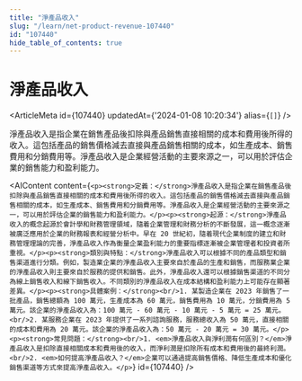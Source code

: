 ```yaml
---
title: "淨產品收入"
slug: "/learn/net-product-revenue-107440"
id: "107440"
hide_table_of_contents: true
---
```



# 淨產品收入

<ArticleMeta id={107440} updatedAt={'2024-01-08 10:20:34'} alias={`[]`} />
<div className='border-solid border-b border-t-0 my-4 border-[var(--ifm-color-gray-300)]' />

淨產品收入是指企業在銷售產品後扣除與產品銷售直接相關的成本和費用後所得的收入。這包括產品的銷售價格減去直接與產品銷售相關的成本，如生產成本、銷售費用和分銷費用等。淨產品收入是企業經營活動的主要來源之一，可以用於評估企業的銷售能力和盈利能力。

<AIContent content={`<p><strong>定義：</strong>淨產品收入是指企業在銷售產品後扣除與產品銷售直接相關的成本和費用後所得的收入。這包括產品的銷售價格減去直接與產品銷售相關的成本，如生產成本、銷售費用和分銷費用等。淨產品收入是企業經營活動的主要來源之一，可以用於評估企業的銷售能力和盈利能力。</p><p><strong>起源：</strong>淨產品收入的概念起源於會計學和財務管理領域，隨着企業管理和財務分析的不斷發展，這一概念逐漸被廣泛應用於企業的財務報表和經營分析中。早在 20 世紀初，隨着現代企業制度的建立和財務管理理論的完善，淨產品收入作為衡量企業盈利能力的重要指標逐漸被企業管理者和投資者所重視。</p><p><strong>類別與特點：</strong>淨產品收入可以根據不同的產品類型和銷售渠道進行分類。例如，製造業企業的淨產品收入主要來自於產品的生產和銷售，而服務業企業的淨產品收入則主要來自於服務的提供和銷售。此外，淨產品收入還可以根據銷售渠道的不同分為線上銷售收入和線下銷售收入。不同類別的淨產品收入在成本結構和盈利能力上可能存在顯著差異。</p><p><strong>具體案例：</strong><br/>1. 某製造企業在 2023 年銷售了一批產品，銷售總額為 100 萬元，生產成本為 60 萬元，銷售費用為 10 萬元，分銷費用為 5 萬元。該企業的淨產品收入為：100 萬元 - 60 萬元 - 10 萬元 - 5 萬元 = 25 萬元。<br/>2. 某服務企業在 2023 年提供了一系列諮詢服務，服務總收入為 50 萬元，直接相關的成本和費用為 20 萬元。該企業的淨產品收入為：50 萬元 - 20 萬元 = 30 萬元。</p><p><strong>常見問題：</strong><br/>1. <em>淨產品收入與淨利潤有何區別？</em>淨產品收入是扣除直接相關成本和費用後的收入，而淨利潤是扣除所有成本和費用後的最終利潤。<br/>2. <em>如何提高淨產品收入？</em>企業可以通過提高銷售價格、降低生產成本和優化銷售渠道等方式來提高淨產品收入。</p>`} id={107440} />
